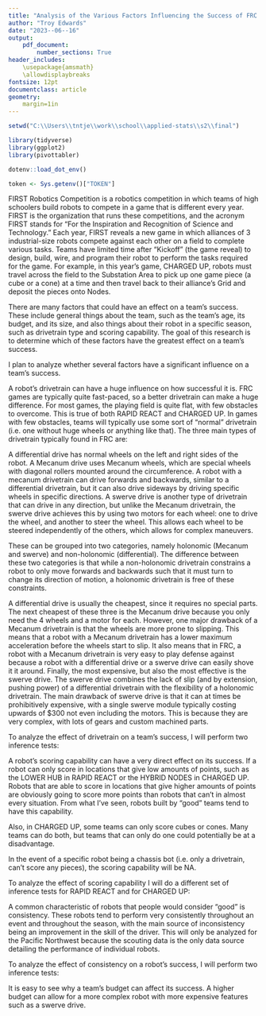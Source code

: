 ```yaml
---
title: "Analysis of the Various Factors Influencing the Success of FRC Teams"
author: "Troy Edwards"
date: "2023--06--16"
output:
    pdf_document:
        number_sections: True
header_includes:
    \usepackage{amsmath}
    \allowdisplaybreaks
fontsize: 12pt
documentclass: article
geometry:
    margin=1in
---
```


```r
setwd("C:\\Users\\tntje\\work\\school\\applied-stats\\s2\\final")

library(tidyverse)
library(ggplot2)
library(pivottabler)

dotenv::load_dot_env()

token <- Sys.getenv()["TOKEN"]
```

\tableofcontents

\begin{abstract}
\textbf{TODO}
\end{abstract}

\section{Introduction}

FIRST Robotics Competition is a robotics competition in which teams of high schoolers build robots to compete in a game
that is different every year. FIRST is the organization that runs these competitions, and the acronym FIRST stands for
"For the Inspiration and Recognition of Science and Technology." Each year, FIRST reveals a new game in which alliances
of 3 industrial-size robots compete against each other on a field to complete various tasks. Teams have limited time
after "Kickoff" (the game reveal) to design, build, wire, and program their robot to perform the tasks required for the
game. For example, in this year's game, CHARGED UP, robots must travel across the field to the Substation Area to pick
up one game piece (a cube or a cone) at a time and then travel back to their alliance's Grid and deposit the pieces
onto Nodes. 

There are many factors that could have an effect on a team's success. These include general things about the team, such
as the team's age, its budget, and its size, and also things about their robot in a specific season, such as drivetrain
type and scoring capability. The goal of this research is to determine which of these factors have the greatest effect
on a team's success. 

<!-- TODO -->
\textbf{TODO: ADD MORE CONTENT HERE} 

\section{Method}

\subsection{Analysis of individual factors}

I plan to analyze whether several factors have a significant influence on a team's success. \textbf{TODO: ADD MORE HERE (HOW IS SUCCESS MEASURED?)}

\subsubsection{Drivetrain}

A robot's drivetrain can have a huge influence on how successful it is. FRC games are typically quite fast-paced, so a
better drivetrain can make a huge difference. For most games, the playing field is quite flat, with few obstacles to
overcome. This is true of both RAPID REACT and CHARGED UP. In games with few obstacles, teams will typically use some
sort of "normal" drivetrain (i.e. one without huge wheels or anything like that). The three main types of drivetrain
typically found in FRC are:
\begin{enumerate}
    \item Differential
    \item Mecanum
    \item Swerve
\end{enumerate}
A differential drive has normal wheels on the left and right sides of the robot. A Mecanum drive uses Mecanum wheels,
which are special wheels with diagonal rollers mounted around the circumference. A robot with a mecanum drivetrain can
drive forwards and backwards, similar to a differential drivetrain, but it can also drive sideways by driving specific
wheels in specific directions. A swerve drive is another type of drivetrain that can drive in any direction, but unlike
the Mecanum drivetrain, the swerve drive achieves this by using two motors for each wheel: one to drive the wheel, and
another to steer the wheel. This allows each wheel to be steered independently of the others, which allows for complex
maneuvers.

<!-- TODO: maybe a picture of a mecanum wheel and/or a swerve module here? -->

These can be grouped into two categories, namely holonomic (Mecanum and swerve) and non-holonomic (differential). The
difference between these two categories is that while a non-holonomic drivetrain constrains a robot to only move
forwards and backwards such that it must turn to change its direction of motion, a holonomic drivetrain is free of
these constraints. 

A differential drive is usually the cheapest, since it requires no special parts. The next cheapest of these three is
the Mecanum drive because you only need the 4 wheels and a motor for each. However, one major drawback of a Mecanum
drivetrain is that the wheels are more prone to slipping. This means that a robot with a Mecanum drivetrain has a lower
maximum acceleration before the wheels start to slip. It also means that in FRC, a robot with a Mecanum drivetrain is
very easy to play defense against because a robot with a differential drive or a swerve drive can easily shove it
it around. Finally, the most expensive, but also the most effective is the swerve drive. The swerve drive combines the
lack of slip (and by extension, pushing power) of a differential drivetrain with the flexibility of a holonomic
drivetrain. The main drawback of swerve drive is that it can at times be prohibitively expensive, with a single swerve
module typically costing upwards of $300 not even including the motors. This is because they are very complex, with
lots of gears and custom machined parts. 

To analyze the effect of drivetrain on a team's success, I will perform two inference tests: 
\begin{enumerate}
    \item A two sample difference of means $t$-test to compare the success of teams using holonomic and non-holonomic
    drivetrains
    \item A one-way ANOVA test to see if the difference in success is any greater if Mecanum and Swerve are not grouped
    together
\end{enumerate}

\subsubsection{Scoring capability}

A robot's scoring capability can have a very direct effect on its success. If a robot can only score in locations that
give low amounts of points, such as the LOWER HUB in RAPID REACT or the HYBRID NODES in CHARGED UP. Robots that are
able to score in locations that give higher amounts of points are obviously going to score more points than robots that
can't in almost every situation. From what I've seen, robots built by "good" teams tend to have this capability. 

Also, in CHARGED UP, some teams can only score cubes or cones. Many teams can do both, but teams that can only do one
could potentially be at a disadvantage. 

In the event of a specific robot being a chassis bot (i.e. only a drivetrain, can't score any pieces), the scoring
capability will be NA.

To analyze the effect of scoring capability I will do a different set of inference tests for RAPID REACT and for
CHARGED UP:
\begin{enumerate}
    \item For RAPID REACT, I will do a 2-sample difference of means $t$-test to compare robots that score low against
    robots that score high.
    \item For CHARGED UP, I will do a one-way ANOVA test to see if there is a difference in the success of robots that
    can only score in the HYBRID NODES, robots that can score in the MIDDLE NODES, and robots that can score in the
    HIGH NODES. I will also do a 2-sample difference of means $t$-test to compare the success of robots that can only
    score one type of game piece against that of those that can score both types. 
\end{enumerate}
<!-- TODO: possibly reformat above? -->

\subsubsection{Consistency}

A common characteristic of robots that people would consider "good" is consistency. These robots tend to perform very
consistently throughout an event and throughout the season, with the main source of inconsistency being an improvement
in the skill of the driver. This will only be analyzed for the Pacific Northwest because the scouting data is the only
data source detailing the performance of individual robots.

To analyze the effect of consistency on a robot's success, I will perform two inference tests:
\begin{enumerate}
    \item A $\chi^2$ goodness of fit test to see if the robot's points scored remain uniform across all of its matches
    \item A $t$-test for slope to see if there is a consistent increase or decrease in score over time
\end{enumerate}

<!-- TODO: need to add more robot-related factors here for the RAPID REACT and CHARGED UP sections -->

\subsubsection{Team budget}

It is easy to see why a team's budget can affect its success. A higher budget can allow for a more complex robot with
more expensive features such as a swerve drive. \textbf{TODO}
<!-- TODO -->

\subsubsection{Team size}
<!-- TODO -->

\subsubsection{Team age}
<!-- TODO -->

\subsection{Models to predict a team's probability of winning a specific match}
<!-- TODO -->

\subsection{Data collection and sources}
<!-- TODO -->

\section{Findings}

\section{Analysis}

\section{Conclusion}

\section{Bibliography}